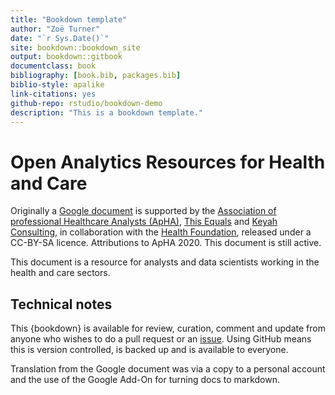 ```yaml
--- 
title: "Bookdown template"
author: "Zoë Turner"
date: "`r Sys.Date()`"
site: bookdown::bookdown_site
output: bookdown::gitbook
documentclass: book
bibliography: [book.bib, packages.bib]
biblio-style: apalike
link-citations: yes
github-repo: rstudio/bookdown-demo
description: "This is a bookdown template."
---
```


# Open Analytics Resources for Health and Care {#intro}

Originally a [Google document](https://docs.google.com/document/d/15unzokDyUQR_YLWFqBwVvds3C6B69sZn_3OQro9gB3E/edit#) is supported by the [Association of professional Healthcare Analysts (ApHA)](https://www.aphanalysts.org/), [This Equals](http://thisequals.co.uk/) and [Keyah Consulting](https://keyahconsulting.com/), in collaboration with the [Health Foundation](https://health.org.uk/), released under a CC-BY-SA licence. Attributions to ApHA 2020. This document is still active.

This document is a resource for analysts and data scientists working in the health and care sectors.

## Technical notes 

This {bookdown} is available for review, curation, comment and update from anyone who wishes to do a pull request or an [issue](https://github.com/Lextuga007/open-analytics-resources/issues). Using GitHub means this is version controlled, is backed up and is available to everyone.

Translation from the Google document was via a copy to a personal account and the use of the Google Add-On for turning docs to markdown. 

